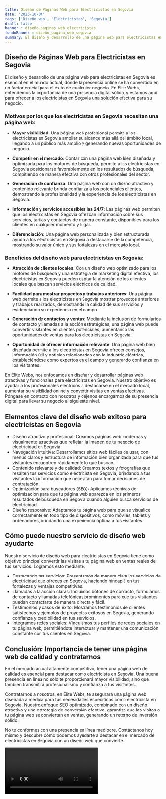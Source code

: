 ```yaml
---
title: Diseño de Páginas Web para Electricistas en Segovia
date: '2023-10-04'
tags: ['Diseño web', 'Electricistas', 'Segovia']
draft: false
banner : diseño_paginas_web_electricistas
fondoBanner : diseño_pagina_web_segovia
summary: El diseño y desarrollo de una página web para electricistas en Segovia es esencial en el mundo actual, donde la presencia online se ha convertido en un factor crucial para el éxito de cualquier negocio. En Élite Webs, entendemos la importancia de una presencia digital sólida, y estamos aquí para ofrecer a los electricistas en Segovia una solución efectiva para su negocio.
---
```


## **Diseño de Páginas Web para Electricistas en Segovia**

El diseño y desarrollo de una página web para electricistas en Segovia es esencial en el mundo actual, donde la presencia online se ha convertido en un factor crucial para el éxito de cualquier negocio. En Élite Webs, entendemos la importancia de una presencia digital sólida, y estamos aquí para ofrecer a los electricistas en Segovia una solución efectiva para su negocio.

### **Motivos por los que los electricistas en Segovia necesitan una página web:**

* **Mayor visibilidad**: Una página web profesional permite a los electricistas en Segovia ampliar su alcance más allá del ámbito local, llegando a un público más amplio y generando nuevas oportunidades de negocio.

* **Competir en el mercado**: Contar con una página web bien diseñada y optimizada para los motores de búsqueda, permite a los electricistas en Segovia posicionarse favorablemente en los resultados de búsqueda, compitiendo de manera efectiva con otros profesionales del sector.

* **Generación de confianza**: Una página web con un diseño atractivo y contenido relevante brinda confianza a los potenciales clientes, demostrando la profesionalidad y la experiencia de los electricistas en Segovia.

* **Información y servicios accesibles las 24/7**: Las páginas web permiten que los electricistas en Segovia ofrezcan información sobre sus servicios, tarifas y contactos de manera constante, disponibles para los clientes en cualquier momento y lugar.

* **Diferenciación**: Una página web personalizada y bien estructurada ayuda a los electricistas en Segovia a destacarse de la competencia, mostrando su valor único y sus fortalezas en el mercado local.

### **Beneficios del diseño web para electricistas en Segovia:**

* **Atracción de clientes locales**: Con un diseño web optimizado para los motores de búsqueda y una estrategia de marketing digital efectiva, los electricistas en Segovia pueden captar la atención de los clientes locales que buscan servicios eléctricos de calidad.

* **Facilidad para mostrar proyectos y trabajos anteriores**: Una página web permite a los electricistas en Segovia mostrar proyectos anteriores y trabajos realizados, demostrando la calidad de sus servicios y evidenciando su experiencia en el campo.

* **Generación de contactos y ventas**: Mediante la inclusión de formularios de contacto y llamadas a la acción estratégicas, una página web puede convertir visitantes en clientes potenciales, aumentando las oportunidades de ventas para los electricistas en Segovia.

* **Oportunidad de ofrecer información relevante**: Una página web bien diseñada permite a los electricistas en Segovia ofrecer consejos, información útil y noticias relacionadas con la industria eléctrica, estableciéndose como expertos en el campo y generando confianza en los visitantes.

En Élite Webs, nos enfocamos en diseñar y desarrollar páginas web atractivas y funcionales para electricistas en Segovia. Nuestro objetivo es ayudar a los profesionales eléctricos a destacarse en el mercado local, aumentar su visibilidad online y convertir visitas en ventas efectivas. Póngase en contacto con nosotros y déjenos encargarnos de su presencia digital para llevar su negocio al siguiente nivel.

<GifSeo />

<Cta />

## Elementos clave del diseño web exitoso para electricistas en Segovia

- Diseño atractivo y profesional: Creamos páginas web modernas y visualmente atractivas que reflejan la imagen de tu negocio de electricidad en Segovia.
- Navegación intuitiva: Desarrollamos sitios web fáciles de usar, con menús claros y estructura de información bien organizada para que tus visitantes encuentren rápidamente lo que buscan.
- Contenido relevante y de calidad: Creamos textos y fotografías que resalten tus servicios como electricista en Segovia, brindando a tus visitantes la información que necesitan para tomar decisiones de contratación.
- Optimización para buscadores (SEO): Aplicamos técnicas de optimización para que tu página web aparezca en los primeros resultados de búsqueda en Segovia cuando alguien busca servicios de electricidad.
- Diseño responsive: Adaptamos tu página web para que se visualice correctamente en todo tipo de dispositivos, como móviles, tablets y ordenadores, brindando una experiencia óptima a tus visitantes.

## Cómo puede nuestro servicio de diseño web ayudarte

Nuestro servicio de diseño web para electricistas en Segovia tiene como objetivo principal convertir las visitas a tu página web en ventas reales de tus servicios. Logramos esto mediante:

- Destacando tus servicios: Presentamos de manera clara los servicios de electricidad que ofreces en Segovia, haciendo hincapié en tus fortalezas y ventajas competitivas.
- Llamadas a la acción claras: Incluimos botones de contacto, formularios de contacto y llamadas telefónicas prominentes para que tus visitantes puedan contactarte de manera directa y fácil.
- Testimonios y casos de éxito: Mostramos testimonios de clientes satisfechos y ejemplos de proyectos exitosos en Segovia, generando confianza y credibilidad en tus servicios.
- Integramos redes sociales: Vinculamos tus perfiles de redes sociales en tu página web, permitiéndote interactuar y mantener una comunicación constante con tus clientes en Segovia.

## Conclusión: Importancia de tener una página web de calidad y contratarnos

En el mercado actual altamente competitivo, tener una página web de calidad es esencial para destacar como electricista en Segovia. Una buena presencia en línea no solo te proporcionará mayor visibilidad, sino que también transmitirá profesionalismo y confianza a tus visitantes.

Contratarnos a nosotros, en Élite Webs, te asegurará una página web diseñada a medida para tus necesidades específicas como electricista en Segovia. Nuestro enfoque SEO optimizado, combinado con un diseño atractivo y una estrategia de conversión efectiva, garantiza que las visitas a tu página web se conviertan en ventas, generando un retorno de inversión sólido.

No te conformes con una presencia en línea mediocre. Contáctanos hoy mismo y descubre cómo podemos ayudarte a destacar en el mercado de electricistas en Segovia con un diseño web que convierte.

<Video />

<CtaBot job='Electricistas' city='Segovia'/>

<Gmaps query='Segovia+españa+maps' />